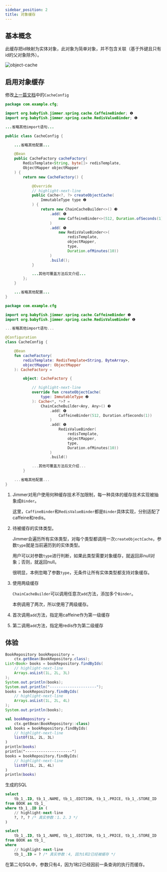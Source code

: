 ```yaml
---
sidebar_position: 2
title: 对象缓存
---
```



## 基本概念

此缓存把id映射为实体对象，此对象为简单对象，并不包含关联（基于外键且只有id的父对象除外）。

![object-cache](@site/static/img/object-cache.jpeg)

## 启用对象缓存

修改[上一篇文档](./intro)中的`CacheConfig`

<Tabs groupId="language">
<TabItem value="java" label="Java">

```java
package com.example.cfg;

import org.babyfish.jimmer.spring.cache.CaffeineBinder; ❶
import org.babyfish.jimmer.spring.cache.RedisValueBinder; ❶

...省略其他import语句...

public class CacheConfig {

    ...省略其他配置...

    @Bean
    public CacheFactory cacheFactory(
        RedisTemplate<String, byte[]> redisTemplate,
        ObjectMapper objectMapper
    ) {
        return new CacheFactory() {

            @Override
            // highlight-next-line
            public Cache<?, ?> createObjectCache(
                ImmutableType type ❷
            ) {
                return new ChainCacheBuilder<>() ❸
                    .add( ❹
                        new CaffeineBinder<>(512, Duration.ofSeconds(1))
                    )
                    .add( ❺
                        new RedisValueBinder<>(
                            redisTemplate, 
                            objectMapper, 
                            type, 
                            Duration.ofMinutes(10))
                    )
                    .build();
            }

            ...其他可覆盖方法后文介绍...
        };
    }

    ...省略其他配置...
}
```

</TabItem>
<TabItem value="kotlin" label="Kotlin">

```kotlin
package com.example.cfg

import org.babyfish.jimmer.spring.cache.CaffeineBinder ❶
import org.babyfish.jimmer.spring.cache.RedisValueBinder ❶

...省略其他import语句...

@Configuration
class CacheConfig {

    @Bean
    fun cacheFactory(
        redisTemplate: RedisTemplate<String, ByteArray>,
        objectMapper: ObjectMapper
    ): CacheFactory =

        object: CacheFactory {

            // highlight-next-line
            override fun createObjectCache(
                type: ImmutableType ❷
            ): Cache<*, *>? =
                ChainCacheBuilder<Any, Any>() ❸
                    .add( ❹
                        CaffeineBinder(512, Duration.ofSeconds(1))
                    )
                    .add( ❺
                        RedisValueBinder(
                            redisTemplate, 
                            objectMapper, 
                            type, 
                            Duration.ofMinutes(10))
                    )
                    .build()

            ...其他可覆盖方法后文介绍...
        }

    ...省略其他配置...
}
```

</TabItem>
</Tabs>

1.  Jimmer对用户使用何种缓存技术不加限制，每一种具体的缓存技术实现被抽象成`Binder`。

    这里，`CaffineBinder`和`RedisValueBinder`都是`Binder`具体实现，分别适配了caffeine和redis。

2.  待被缓存的实体类型。

    Jimmer会遍历所有实体类型，对每个类型都调用一次`createObjectCache`，参数`type`就是当前遍历到的实体类型。

    用户可以对参数`type`进行判断，如果此类型需要对象缓存，就返回非null对象；否则，就返回null。

    很明显，本例忽略了参数`type`，无条件让所有实体类型都支持对象缓存。

3.  使用两级缓存

    `ChainCacheBuilder`可以调用任意次`add`方法，添加多个`Binder`。
    
    本例调用了两次，所以使用了两级缓存。

4.  首次调用`add`方法，指定用caffeine作为第一级缓存

5.  第二调用`add`方法，指定用redis作为第二级缓存

## 体验

<Tabs groupId="language">
<TabItem value="java" label="Java">

```java
BookRepository bookRepository = 
    ctx.getBean(BookRepository.class);
List<Book> books = bookRepository.findByIds(
    // highlight-next-line
    Arrays.asList(1L, 2L, 3L)
);
System.out.println(books);
System.out.println("---------------------");
books = bookRepository.findByIds(
    // highlight-next-line
    Arrays.asList(1L, 2L, 4L)
);
System.out.println(books);
```

</TabItem>
<TabItem value="kotlin" label="Kotlin">

```kotlin title="Author.kt"
val bookRepository = 
    ctx.getBean(BookRepository::class)
val books = bookRepository.findByIds(
    // highlight-next-line
    listOf(1L, 2L, 3L)
)
println(books)
println("---------------------")
books = bookRepository.findByIds(
    // highlight-next-line
    listOf(1L, 2L, 4L)
)
println(books)
```

</TabItem>
</Tabs>

生成的SQL

```sql
select 
    tb_1_.ID, tb_1_.NAME, tb_1_.EDITION, tb_1_.PRICE, tb_1_.STORE_ID 
from BOOK as tb_1_ 
where tb_1_.ID in (
    // highlight-next-line
    ?, ?, ? /* 真实参数：1、2、3 */
)

select 
    tb_1_.ID, tb_1_.NAME, tb_1_.EDITION, tb_1_.PRICE, tb_1_.STORE_ID 
from BOOK as tb_1_ 
where 
    // highlight-next-line
    tb_1_.ID = ? /* 真实参数：4, 因为1和2已经被缓存 */
```

在第二句SQL中，参数只有4，因为1和2已经因前一条查询的执行而缓存。